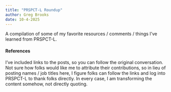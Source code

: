 ```yaml
---
title: "PRSPCT-L Roundup"
author: Greg Brooks
date: 10-4-2025
---
```


A compilation of some of my favorite resources / comments / things I've learned from PRSPCT-L. 




#### References
I've included links to the posts, so you can follow the original conversation. Not sure how folks would like me to attribute their contributions, so in lieu of posting names / job titles here, I figure folks can follow the links and log into PRSPCT-L to thank folks directly. In every case, I am transforming the content somehow, not directly quoting.